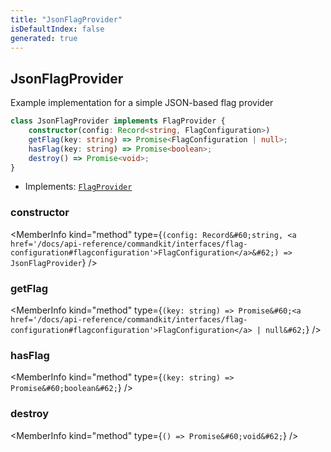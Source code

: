 ```yaml
---
title: "JsonFlagProvider"
isDefaultIndex: false
generated: true
---
```



<!-- This file was generated from the CommandKit source. Do not modify. Instead, re-run the "docgen" script -->


## JsonFlagProvider

<GenerationInfo sourceFile="packages/commandkit/src/flags/FlagProvider.ts" sourceLine="68" packageName="commandkit" />

Example implementation for a simple JSON-based flag provider

```ts title="Signature"
class JsonFlagProvider implements FlagProvider {
    constructor(config: Record<string, FlagConfiguration>)
    getFlag(key: string) => Promise<FlagConfiguration | null>;
    hasFlag(key: string) => Promise<boolean>;
    destroy() => Promise<void>;
}
```
* Implements: <code><a href='/docs/api-reference/commandkit/interfaces/flag-provider#flagprovider'>FlagProvider</a></code>



<div className="members-wrapper">

### constructor

<MemberInfo kind="method" type={`(config: Record&#60;string, <a href='/docs/api-reference/commandkit/interfaces/flag-configuration#flagconfiguration'>FlagConfiguration</a>&#62;) => JsonFlagProvider`}   />


### getFlag

<MemberInfo kind="method" type={`(key: string) => Promise&#60;<a href='/docs/api-reference/commandkit/interfaces/flag-configuration#flagconfiguration'>FlagConfiguration</a> | null&#62;`}   />


### hasFlag

<MemberInfo kind="method" type={`(key: string) => Promise&#60;boolean&#62;`}   />


### destroy

<MemberInfo kind="method" type={`() => Promise&#60;void&#62;`}   />




</div>
